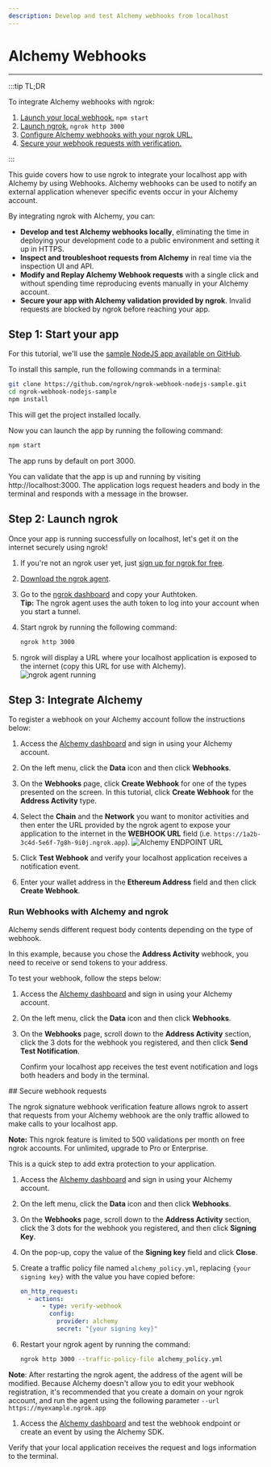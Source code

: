```yaml
---
description: Develop and test Alchemy webhooks from localhost
---
```



# Alchemy Webhooks

---

:::tip TL;DR

To integrate Alchemy webhooks with ngrok:

1. [Launch your local webhook.](#start-your-app) `npm start`
1. [Launch ngrok.](#start-ngrok) `ngrok http 3000`
1. [Configure Alchemy webhooks with your ngrok URL.](#setup-webhook)
1. [Secure your webhook requests with verification.](#security)

:::

This guide covers how to use ngrok to integrate your localhost app with Alchemy by using Webhooks.
Alchemy webhooks can be used to notify an external application whenever specific events occur in your Alchemy account.

By integrating ngrok with Alchemy, you can:

- **Develop and test Alchemy webhooks locally**, eliminating the time in deploying your development code to a public environment and setting it up in HTTPS.
- **Inspect and troubleshoot requests from Alchemy** in real time via the inspection UI and API.
- **Modify and Replay Alchemy Webhook requests** with a single click and without spending time reproducing events manually in your Alchemy account.
- **Secure your app with Alchemy validation provided by ngrok**. Invalid requests are blocked by ngrok before reaching your app.

## **Step 1**: Start your app

For this tutorial, we'll use the [sample NodeJS app available on GitHub](https://github.com/ngrok/ngrok-webhook-nodejs-sample).

To install this sample, run the following commands in a terminal:

```bash
git clone https://github.com/ngrok/ngrok-webhook-nodejs-sample.git
cd ngrok-webhook-nodejs-sample
npm install
```

This will get the project installed locally.

Now you can launch the app by running the following command:

```bash
npm start
```

The app runs by default on port 3000.

You can validate that the app is up and running by visiting http://localhost:3000. The application logs request headers and body in the terminal and responds with a message in the browser.

## **Step 2**: Launch ngrok

Once your app is running successfully on localhost, let's get it on the internet securely using ngrok!

1. If you're not an ngrok user yet, just [sign up for ngrok for free](https://ngrok.com/signup).

1. [Download the ngrok agent](https://download.ngrok.com).

1. Go to the [ngrok dashboard](https://dashboard.ngrok.com) and copy your Authtoken. <br />
   **Tip:** The ngrok agent uses the auth token to log into your account when you start a tunnel.
1. Start ngrok by running the following command:

   ```bash
   ngrok http 3000
   ```

1. ngrok will display a URL where your localhost application is exposed to the internet (copy this URL for use with Alchemy).
   ![ngrok agent running](./img/integrations/launch_ngrok_tunnel.png)

## **Step 3**: Integrate Alchemy

To register a webhook on your Alchemy account follow the instructions below:

1. Access the [Alchemy dashboard](https://dashboard.alchemy.com/) and sign in using your Alchemy account.

1. On the left menu, click the **Data** icon and then click **Webhooks**.

1. On the **Webhooks** page, click **Create Webhook** for one of the types presented on the screen.
   In this tutorial, click **Create Webhook** for the **Address Activity** type.

1. Select the **Chain** and the **Network** you want to monitor activities and then enter the URL provided by the ngrok agent to expose your application to the internet in the **WEBHOOK URL** field (i.e. `https://1a2b-3c4d-5e6f-7g8h-9i0j.ngrok.app`).
   ![Alchemy ENDPOINT URL](img/ngrok_url_configuration_alchemy.png)

1. Click **Test Webhook** and verify your localhost application receives a notification event.

1. Enter your wallet address in the **Ethereum Address** field and then click **Create Webhook**.

### Run Webhooks with Alchemy and ngrok

Alchemy sends different request body contents depending on the type of webhook.

In this example, because you chose the **Address Activity** webhook, you need to receive or send tokens to your address.

To test your webhook, follow the steps below:

1. Access the [Alchemy dashboard](https://dashboard.alchemy.com/) and sign in using your Alchemy account.

1. On the left menu, click the **Data** icon and then click **Webhooks**.

1. On the **Webhooks** page, scroll down to the **Address Activity** section, click the 3 dots for the webhook you registered, and then click **Send Test Notification**.

   Confirm your localhost app receives the test event notification and logs both headers and body in the terminal.

<InspectingRequests />

<ReplayingRequests />
## Secure webhook requests

The ngrok signature webhook verification feature allows ngrok to assert that requests from your Alchemy webhook are the only traffic allowed to make calls to your localhost app.

**Note:** This ngrok feature is limited to 500 validations per month on free ngrok accounts. For unlimited, upgrade to Pro or Enterprise.

This is a quick step to add extra protection to your application.

1. Access the [Alchemy dashboard](https://dashboard.alchemy.com/) and sign in using your Alchemy account.

1. On the left menu, click the **Data** icon and then click **Webhooks**.

1. On the **Webhooks** page, scroll down to the **Address Activity** section, click the 3 dots for the webhook you registered, and then click **Signing Key**.

1. On the pop-up, copy the value of the **Signing key** field and click **Close**.

1. Create a traffic policy file named `alchemy_policy.yml`, replacing `{your signing key}` with the value you have copied before:

   ```yaml
   on_http_request:
     - actions:
         - type: verify-webhook
           config:
             provider: alchemy
             secret: "{your signing key}"
   ```

1. Restart your ngrok agent by running the command:

   ```bash
   ngrok http 3000 --traffic-policy-file alchemy_policy.yml
   ```

**Note**: After restarting the ngrok agent, the address of the agent will be modified.
Because Alchemy doesn't allow you to edit your webhook registration,
it's recommended that you create a domain on your ngrok account, and run the agent using the following parameter `--url https://myexample.ngrok.app`

1. Access the [Alchemy dashboard](https://dashboard.alchemy.com/) and test the webhook endpoint or create an event by using the Alchemy SDK.

Verify that your local application receives the request and logs information to the terminal.


